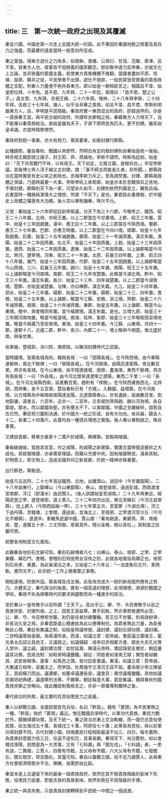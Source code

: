 ```yaml
---
---
---
```

title: 三　第一次統一政府之出現及其覆滅
---




秦並六國，中國史第一次走上全國大統一的路。此不專因於秦國地勢之險塞及其兵力之強盛，而最要的遠是當時一般意向所促成。

秦之富強，得東方遊仕之力為多，如商鞅、張儀、公孫衍、甘茂、范雎、蔡澤、呂不韋，皆東方人也，彼輩皆不抱狹義的國家觀念。卽如魯仲達力反帝秦，亦就文化上立論，並非狹義的愛國主義。若使東方貴族機體不推翻，當國者盡如平原、信陵、屈原、韓非之徒，平民學者不出頭，遊仕不發跡，一般民眾皆受狹義的貴族政體之支配，則秦人力量便不夠并吞東方。即以始皇一朝相臣言之。相國呂不韋、始皇卽位拜，十年免。昌平君、九年拜，二十一年貶。索隱曰：「昌平君，楚之公子。」昌文君、九年拜。丞相王綰、二十六年拜。隗林、二十八年拜李斯、二十四年拜。去疾三十七年拜。諸人，似乎全非秦之貴族。如呂不韋、昌平君、李斯則明屬東方人，呂、李明是平民階級。秦政府實一東西混合的政府，卽超過界的。亦是一貴族秦王室。與平民合組的政府。所謂布衣卿相之局。秦藉東方人力得天下，自不能專以秦貴族統治。故始皇雖為天子，子弟下儕齊民為匹夫，更不封建。雖系始皇卓識，亦當時情勢使然。

秦政府對統一事業，亦大有努力，舉其要者，如廢封建行郡縣。

此種趨勢，雖自春秋、戰國以來卽然，然明白肯定的廢封建則自秦始皇統一後始。時丞相王綰卽請立諸子，封王荊、齊、燕諸地，李斯不謂然。時斯為廷尉。始皇曰：「天下共苦戰鬥不休，以有侯王。天下初定，又複立國，是樹兵也。」卒從李斯議。其後博士齊人淳于越又主封建，謂：「事不師古而能長久者，非所聞。」郡縣政治在當時實是有史以來之創局也。丞相李斯力斥之，至為請焚書。封建、郡縣兩政體之爭論，乃當時最要一大事。李斯學術上承荀卿，始皇亦本於息戰弭兵之見地，不復封建。郡縣則天下為一家，可望永久和平，封建則依然列國並立，難免兵端。此實當時一種極純潔偉大之理想，所謂「平天下」是也。秦君臣此番建樹，於中國史上政體之躍進有大功績。後人空以專制譏秦，殊欠平允。

又按：秦始皇二十六年即從廷尉李斯議，分天下為三十六郡。今略考之，隴西、昭王二十八年置。北地、亦昭王置。以上二郡當在今甘肅境。上郡、昭王三年置。雲中、始皇十三年因趙置。漢中、惠王后十二年置。以上三郡當在今陝西境。蜀郡、惠王二十七年置。巴郡、亦惠王時置。以上二郡當在今四川境。邯鄲、始皇十九年取趙置。巨鹿、始皇二十五年滅趙置。廣陽、始皇二十一年滅燕置。漢志失載。漁陽、始皇二十二年因燕置。右北平、始皇二十年因燕置。上穀、始皇二十三年因燕置。遼西、始皇二十二年因燕置。遼東、始皇二十二年因燕置。以上諸郡略當今河北、熱河、遼寧境。河東、昭王二十一年置。太原、莊襄王四年置。上黨、昭王四十八年置。雁門、始皇十三年因燕置。代郡、始皇二十五年因趙置。以上諸郡略當今山西境。三川、莊襄王元年置。潁川、始皇十七年置。南陽、昭王三十五年置。以上諸郡略當今河南境。南郡、昭王二十九年攻楚置。此略當今湖北境。黔中、昭王三十年置。漢志失載。長沙、始皇二十三年、四年滅楚置。以上二郡當今湖南境。楚郡、亦始皇滅楚置。治陳，亦曰陳郡。漢志失載。九江、始皇二十四年置。泗水、始皇二十三年置。碭郡、始皇二十二年置。薛郡、始皇二十三、四年置。會稽、始皇二十五年置。以上諸郡，略當今江蘇、安徽、浙江境。齊郡、始皇二十六年滅齊置。琅琊、始皇二十六年滅齊置。東郡、始皇五年置。以上諸郡，略當今山東境。閩中、與會稽同年置。當今福建境。漢志失載。是也。又增九原、始皇三十三年開河南地置。略當今綏遠境。南海、桂林、象郡、始皇三十三年略取陸梁境地置。略當今兩廣乃至安南境。東海、始皇三十四年置。今江蘇、山東境。共四十一郡。邊郡十八，近邊二郡，黔中、長沙。內郡二十一，境土略與今相當。惟北盛於南，與後世異。

收軍器，墮城郭，決川防，夷險阻，以解消封建時代之武裝。

當時國境，皆築長城為防。魏兩長城：一曰「固陽長城」，在今陝西境，由今華縣達榆林，南北千餘裡；一曰「滎陽長城」，在今河南境，由陽武達密縣，南北數百里。齊亦有長城，在今山東境，由平陰達諸城、琅邪，盡海濱，東西千餘裡。燕亦有兩長城：一曰「外長城」，由今河北懷來達遼寧之遼陽，東西二千里；一曰「長城」，在今河北易縣西南，延袤數百里。趙則有「捍關」，在今陝西膚施西北，北捍胡，西捍秦，長千五百里。楚自春秋已有「方城」，入戰國，益增築，在今河南境，以方城縣為中樞南經南陽達泚陽，北達葉縣魯山，亦有遺跡，屈曲數百里。割地裂疆，遠者五、六百年，近亦一、二百年。又有堤防齊與趙、魏以河為境，各自築堤。禦水，而以鄰國為壑。亦有壅水不下，以害鄰國。中國之支雜破碎，固若自古已然。秦廷努力鏟削決通，於中國大一統之形成，良有大功也。收兵器，鑄金人十二，各重二十四萬斤。此蓋均為一種弭兵理想之實施。後人專以專制說之，殊非事實。

又建設首都，移東方豪家十二萬戶於咸陽，興建築。宮殿與陵寢。

秦每破諸侯，寫放其宮室，作之咸陽，則咸陽之新建築，實匯合當時營造藝術之大成也。其經營陵寢，亦承儒家理論，而藉以充實中央。因有陵寢移民。漢承其制。於物質上，即文物上。造成全國共仰之新首都，於統一精神亦殊重要。

巡行郡邑，築馳道。

始皇凡五巡狩。二十七年首巡隴西、北地，出雞頭山，過回中（今甘肅固陽）。二十八年始東行，上鄒嶧山（今山東鄒縣）、泰山，南登琅邪，遠過彭城，西南渡淮至南郡，浮江（卽漢水）由武關入。（後人誤謂始皇至湖南。）二十九年再東巡，經陽武登之罘，遂登琅邪，道上黨入。三十二年四次出巡，東北至碣石（今河北昌黎縣），從上郡入（今陝西延綏一帶）。三十七年第五次，至雲夢（今湖北境），浮江下過丹陽，至錢塘，上會稽，還過吳，並海北上，至琅邪、之罘渡河至沙丘（今河北平鄉縣），遂道卒。車轍馬迹遍中國，賈山謂：「秦為馳道，東窮燕、齊，南極吳、楚，道廣五十步，三丈而樹，厚築其外，隱以金椎，樹以青松，」其制度之壯麗可想。

統整各地制度文化風俗。

此觀秦各地刻石文辭可知。秦刻石辭傳者凡七：曰嶧山、泰山、琅邪、之罘、之罘東觀、碣石門、會稽。會稽刻石特提男女淫佚之防，此就各地風俗為矯正也。琅邪刻石尚孝、重農，為此後漢治之本。又始皇二十六年云：「一法度衡石丈尺，車問軌，書同文字」，此亦統一工作上極重要之事務。

開拓邊境，防禦外寇。築長城及戍五嶺。此皆為完成大一統的新局面所應有之努力。大體言之，秦代政治的後面，實有一個高遠的理想，此項理想，淵源於戰國之學術。秦政不失為順著時代的要求與趨勢而為一種進步的政治。

至於秦以一皇帝異乎以前所謂「王天下」。高出乎公、卿、守、令百僚異乎以前之貴族世臣、封建列侯。之上，固若王室益尊，異乎前軌，然亦事勢推遷所必至，公、卿、守、令百僚若世襲，則仍是往者封建覆轍。若王位不世襲，則易啟紛爭，非長治久安之局。非秦君臣處心積慮欲為此以便專制也。為君者無此力量，為臣者無此心理。秦廷有集議之制，如始皇時議帝號、議封建、議刻石頌功德、議封禪。二世時議尊始皇廟。為兩漢所承。西漢，如議立君：昭帝崩，羣臣議立廣陵王，霍光承太后詔立昌邑王，又議廢之。如議儲嗣：成帝召丞相翟方進、御史大夫孔光等入禁中，議立嗣。議封建功賞：如甘延壽、陳湯元帝時，矯詔誅郅支單於，朝廷屢議其功賞。民政法制：如昭帝時議鹽鐵。獄訟：同姓者如淮南王獄；異性者如魏其、武安侯相爭。邊事：如馬邑之謀。皆付廷臣羣議。東漢，如議立君：質帝崩，大集議立桓帝，梁冀主之，而李固、杜喬強守立淸河王蒜不屈。董卓廢少帝立陳留王，袁紹橫刀而出。議遷都，如董卓議遷長安。議食貨：肅宗議複鹽鐵。其他如議宗廟郊祀典禮，議選舉刑法等，不勝舉。朝廷每逢大事，君臣集議，猶與春秋列國貴族世卿之世略似。就此種政制風格言之，亦非一君權專制獨伸之象。



秦代政治的失敗，最主要的在其役使民力之逾量。

秦人以耕戰立國，全國民眾皆充兵役，名曰「黔首」。魏有「蒼頭」為平民軍隊之一種，「黔首」殆於「蒼頭」義近。惟在戰國兵爭時代，以軍功代貴族，秦民力戰於外，歸猶得覬功賞。及天下統一，秦之政治亦漸上文治軌轍，而一面仍恣意役使民眾，如五嶺戍五十萬，長城戍三十萬，阿房役七十萬；此等皆為苦役，與以前軍功得封爵不同。古代封建小國，四境農民行程相距最遠不出三、四日，每冬農隙，為貴族封君服力役三日，往返不過旬日，其事易勝。秦得天下，尚沿舊制，如以會稽戍漁陽，民間遂為一大苦事。又有「七科謫」與「閭左戍」，「七科謫」者，一吏有過，二贅婿，三賈人，四嘗有市籍，五父母有市籍，六大父母有市籍，七發閭左。閭左既空，常及閭右，其濫可知。秦自以農戰立國，役不足乃謫賈人，此與東方社會經濟情態亦不合。陳勝、吳廣卽由比起。

秦室本是上古遺留下來的最後一個貴族政府，依然在其不脫貴族階級的氣味下失敗，役使民力逾量，卽是氏族的貴族氣味。依然失敗在平民階級的手裡。

秦之統一與其失敗，只是貴族封建轉移到平民統一中間之一個過渡。